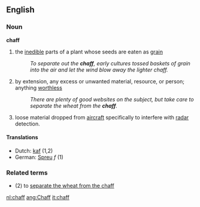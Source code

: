 ==English==
===Noun===
'''chaff'''
#the [[inedible]] parts of a plant whose seeds are eaten as [[grain]]
#:''To separate out the '''chaff''', early cultures tossed baskets of grain into the air and let the wind blow away the lighter chaff.''
#by extension, any excess or unwanted material, resource, or person; anything [[worthless]]
#:''There are plenty of good websites on the subject, but take care to separate the wheat from the '''chaff'''.''
#loose material dropped from [[aircraft]] specifically to interfere with [[radar]] detection.
====Translations====
{{top}}
<!--languages from A to I-->
*Dutch: [[kaf]] (1,2)
*German: [[Spreu]] ''f'' (1)
{{middle}}
<!--languages from J to Z-->
{{bottom}}
===Related terms===
*(2) to [[separate the wheat from the chaff]]


[[nl:chaff]]
[[ang:Chaff]]
[[it:chaff]]